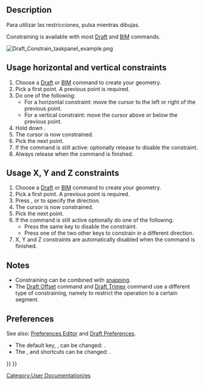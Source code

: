 <languages/>

{{Docnav
|[[Draft_Snap|Snap]]
|[[Draft_Pattern|Pattern]]
|[[Draft_Workbench|Draft]]
|IconL=
|IconR=
|IconC=Workbench_Draft.svg
}}

{{TOCright}}

== Description ==

<div class="mw-translate-fuzzy">
Para utilizar las restricciones, pulsa {{KEY|SHIFT}} mientras dibujas.
</div>

Constraining is available with most [[Draft_Workbench|Draft]] and [[BIM_Workbench|BIM]] commands.

[[Image:Draft_Constrain_taskpanel_example.png]]
{{Caption|While the cursor is constrained the task panel locks the values that are not being modified}}

== Usage horizontal and vertical constraints ==

# Choose a [[Draft_Workbench|Draft]] or [[BIM_Workbench|BIM]] command to create your geometry.
# Pick a first point. A previous point is required.
# Do one of the following:
#* For a horizontal constraint: move the cursor to the left or right of the previous point.
#* For a vertical constraint: move the cursor above or below the previous point.
# Hold down {{KEY|Shift}}.
# The cursor is now constrained.
# Pick the next point.
# If the command is still active: optionally release {{KEY|Shift}} to disable the constraint.
# Always release {{KEY|Shift}} when the command is finished.

== Usage X, Y and Z constraints ==

# Choose a [[Draft_Workbench|Draft]] or [[BIM_Workbench|BIM]] command to create your geometry.
# Pick a first point. A previous point is required.
# Press {{KEY|X}}, {{KEY|Y}} or {{KEY|Z}} to specify the direction.
# The cursor is now constrained.
# Pick the next point.
# If the command is still active optionally do one of the following:
#* Press the same key to disable the constraint.
#* Press one of the two other keys to constrain in a different direction.
# X, Y and Z constraints are automatically disabled when the command is finished.

== Notes ==

* Constraining can be combined with [[Draft_Snap|snapping]].
* The [[Draft_Offset|Draft Offset]] command and [[Draft_Trimex|Draft Trimex]] command use a different type of constraining, namely to restrict the operation to a certain segment.

== Preferences ==

See also: [[Preferences_Editor|Preferences Editor]] and [[Draft_Preferences|Draft Preferences]].

* The default {{MenuCommand|Constrain modifier}} key, {{KEY|Shift}}, can be changed: {{MenuCommand|Edit → Preferences... → Draft → Grid and snapping → Constrain modifier}}.
* The {{MenuCommand|X}}, {{MenuCommand|Y}} and {{MenuCommand|Z}} shortcuts can be changed: {{MenuCommand|Edit → Preferences... → Draft → Interface → In-command shortcuts}}.


<div class="mw-translate-fuzzy">
[[Category:User Documentation/es]]
</div>

{{Draft Tools navi{{#translation:}}}}
{{Userdocnavi{{#translation:}}}}
{{clear}}